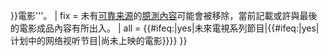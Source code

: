 {{ambox
| type  = notice
| image = [[File:Future film2.svg|45px]]
| issue  = '''此條目或章節是關於尚未上映的{{#ifeq:{{lc:{{{tv}}}}}|yes|電視|{{#ifeq:{{{online|}}}|yes|網-{zh-cn:络;zh-tw:路;zh-hk:絡;}-大}}}}電影'''。
| fix   = 未有[[WP:可靠来源|可靠来源]]的[[WP:FUTURE|臆測內容]]可能會被移除，當前記載或許與最後的電影成品內容有所出入。
| all = {{#ifeq:{{lc:{{{tv}}}}}|yes|未來電視系列節目|{{#ifeq:{{lc:{{{online}}}}}|yes|计划中的网络视听节目|尚未上映的電影}}}}
}}<noinclude>{{documentation|content=
本模板可用于尚未上映的电影（包括传统院线电影、电视电影和网-{zh-cn:络;zh-tw:路;zh-hk;絡;}-大电影）条目中。

本模板会将'''主名字空间'''（条目）的页面放入分类[[:Category:尚未上映的電影]]或[[:Category:未來電視系列節目]]亦或[[:Category:计划中的网络视听节目]]，在其他名字空间中使用时不会主动分类。

== 用法 ==
复制以下内容置于条目中：
:{{tlx|未來電影}}

或者：
:{{tlx|未來電影|<nowiki>tv=yes</nowiki>}}

或者：
:{{tlx|未來電影|<nowiki>online=yes</nowiki>}}

;参数说明
:可选的参数有tv和online。
:* '''“tv=yes”'''用于在电视电影条目中使用该模板时使用。
:* '''“online=yes”'''用于在网-{zh-cn:络;zh-tw:路;zh-hk;絡;}-大电影条目中使用该模板时使用。

== 重定向 ==
* {{tl|Future film}}

[[Category:新聞動態模板|{{PAGENAME}}]]
[[Category:電影模板]]
}}</noinclude>
